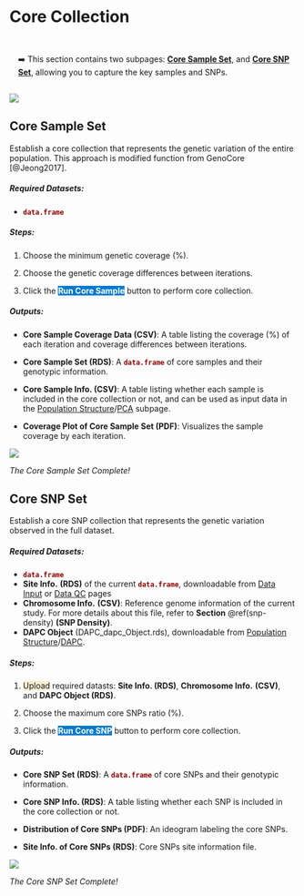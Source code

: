 # Core Collection {#sec-core-collection}

::: {.highlighted-text style="padding-top: 15px; padding-bottom: 1px; padding-left: 15px"}
➡️ This section contains two subpages: [**Core Sample Set**]{.underline}, and [**Core SNP Set**]{.underline}, allowing you to capture the key samples and SNPs.
:::

![](images/Supp.%20Fig.%201-5_頁面_5.jpg)

## Core Sample Set

Establish a core collection that represents the genetic variation of the entire population. This approach is modified function from GenoCore [@Jeong2017].

##### Required Datasets: {.unnumbered}

-   [**`data.frame`**]{style="color: #8b0000;"}

##### **Steps:** {.unnumbered}

1.  Choose the minimum genetic coverage (%).

2.  Choose the genetic coverage differences between iterations.

3.  Click the [**Run Core Sample**]{style="color: #fff;background-color: #007ACC;"} button to perform core collection.

##### Outputs: {.unnumbered}

-   **Core Sample Coverage Data (CSV)**: A table listing the coverage (%) of each iteration and coverage differences between iterations.

-   **Core Sample Set (RDS)**: A [**`data.frame`**]{style="color: #8b0000;"} of core samples and their genotypic information.

-   **Core Sample Info. (CSV)**: A table listing whether each sample is included in the core collection or not, and can be used as input data in the [Population Structure]{.underline}/[PCA]{.underline} subpage.

-   **Coverage Plot of Core Sample Set (PDF)**: Visualizes the sample coverage by each iteration.

![](images/clipboard-675369449.png)

*The Core Sample Set Complete!*

## Core SNP Set

Establish a core SNP collection that represents the genetic variation observed in the full dataset.

##### Required Datasets: {.unnumbered}

-   [**`data.frame`**]{style="color: #8b0000;"}
-   **Site Info.** **(RDS)** of the current [**`data.frame`**]{style="color: #8b0000;"}, downloadable from [Data Input]{.underline} or [Data QC]{.underline} pages
-   **Chromosome Info.** **(CSV)**: Reference genome information of the current study. For more details about this file, refer to **Section** \@ref(snp-density) **(SNP Density)**.
-   **DAPC Object** (DAPC_dapc_Object.rds), downloadable from [Population Structure]{.underline}/[DAPC]{.underline}.

##### **Steps:** {.unnumbered}

1.  [Upload]{style="background-color: #fceed2;"} required datasts: **Site Info. (RDS)**, **Chromosome Info.** **(CSV)**, and **DAPC Object (RDS)**.

2.  Choose the maximum core SNPs ratio (%).

3.  Click the [**Run Core SNP**]{style="color: #fff;background-color: #007ACC;"} button to perform core collection.

##### Outputs: {.unnumbered}

-   **Core SNP Set (RDS)**: A [**`data.frame`**]{style="color: #8b0000;"} of core SNPs and their genotypic information.

-   **Core SNP Info. (RDS)**: A table listing whether each SNP is included in the core collection or not.

-   **Distribution of Core SNPs (PDF)**: An ideogram labeling the core SNPs.

-   **Site Info. of Core SNPs (RDS)**: Core SNPs site information file.

![](images/clipboard-1144175211.png)

*The Core SNP Set Complete!*

